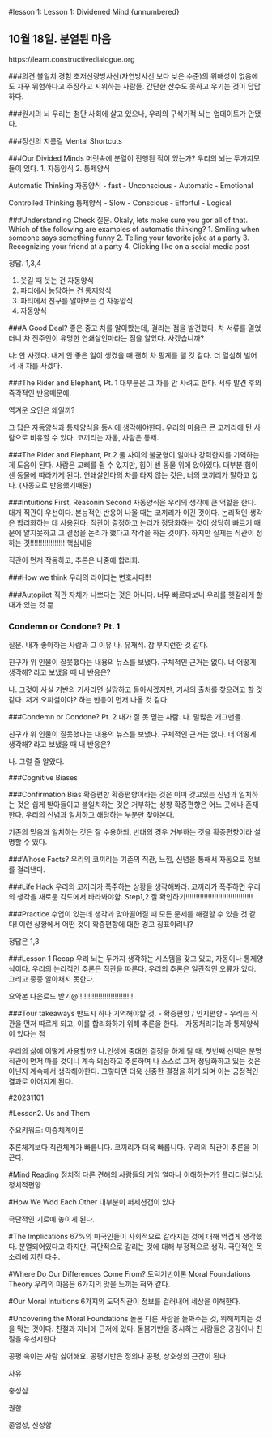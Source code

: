 #lesson 1: Lesson 1: Dividened Mind {unnumbered}

## 10월 18일. 분열된 마음
https://learn.constructivedialogue.org


###의견 불일치 경험
초저선량방사선(자연방사선 보다 낮은 수준)의 위해성이 없음에도 자꾸 위험하다고 주장하고 시위하는 사람들. 간단한 산수도 못하고 우기는 것이 답답하다.

###원시의 뇌
우리는 첨단 사회에 살고 있으나, 우리의 구석기적 뇌는 업데이트가 안됐다.

###정신의 지름길 Mental Shortcuts

###Our Divided Minds
머릿속에 분열이 진행된 적이 있는가?
  우리의 뇌는 두가지모듈이 있다.
1. 자동양식
2. 통제양식

Automatic Thinking 자동양식
- fast
- Unconscious
- Automatic
- Emotional

Controlled Thinking 통제양식
- Slow
- Conscious
- Efforful
- Logical

###Understanding Check
질문. Okaly, lets make sure you gor all of that. Which of the following are examples of automatic thinking?
1. Smiling when someone says something funny
2. Telling your favorite joke at a party
3. Recognizing your friend at a party
4. Clicking like on a social media post

정답. 1,3,4

1. 웃길 때 웃는 건 자동양식
2. 파티에서 농담하는 건 통제양식
3. 파티에서 친구를 알아보는 건 자동양식
4. 자동양식

###A Good Deal?
좋은 중고 차를 알아봤는데, 걸리는 점을 발견했다.
차 서류를 열었더니 차 전주인이 유명한 연쇄살인마라는 점을 알았다.
사겠습니까?
  
  나: 안 사겠다. 내게 안 좋은 일이 생겼을 때 괜히 차 핑계를 댈 것 같다. 더 열심히 벌어서 새 차를 사겠다.

###The Rider and Elephant, Pt. 1
대부분은 그 차를 안 사려고 한다.
서류 발견 후의 즉각적인 반응때문에.

역겨운 요인은 왜일까?
  
  그 답은 자동양식과 통제양식을 동시에 생각해야한다.
우리의 마음은 큰 코끼리에 탄 사람으로 비유할 수 있다.
코끼리는 자동, 사람은 통제.

###The Rider and Elephant, Pt.2
둘 사이의 불균형이 얼마나 강력한지를 기억하는 게 도움이 된다.
사람은 고삐를 쥘 수 있지만, 힘이 센 동물 위에 앉아있다.
대부분 힘이 센 동물에 따라가게 된다.
연쇄살인마의 차를 타지 않는 것은, 너의 코끼리가 말하고 있다.
(자동으로 반응했기때문)

###Intuitions First, Reasonin Second
자동양식은 우리의 생각에 큰 역할을 한다. 대개 직관이 우선이다.
본능적인 반응이 나올 때는 코끼리가 이긴 것이다.
논리적인 생각은 합리화하는 데 사용된다.
직관이 결정하고 논리가 정당화하는 것이 상당히 빠르기 때문에 알지못하고 그 결정을 논리가 했다고 착각을 하는 것이다. 하지만 실제는 직관이 정하는 것!!!!!!!!!!!!!!!!! 핵심내용

직관이 먼저 작동하고, 추론은 나중에 합리화.

###How we think
우리의 라이더는 변호사다!!!
  
###Autopilot
직관 자체가 나쁘다는 것은 아니다.
너무 빠르다보니 우리를 헷갈리게 할 때가 있는 것 뿐

### Condemn or Condone? Pt. 1
질문. 내가 좋아하는 사람과 그 이유
나. 유재석. 참 부지런한 것 같다.

친구가 위 인물이 잘못했다는 내용의 뉴스를 보냈다.
구체적인 근거는 없다.
너 어떻게 생각해? 라고 보냈을 때 내 반응은?
  
나. 그것이 사실 기반의 기사라면 실망하고 돌아서겠지만, 기사의 출처를 찾으려고 할 것 같다. 저거 오피셜이야? 하는 반응이 먼저 나올 것 같다.

###Condemn or Condone? Pt. 2
내가 잘 못 믿는 사람.
나. 말많은 개그맨들.

친구가 위 인물이 잘못했다는 내용의 뉴스를 보냈다.
구체적인 근거는 없다.
너 어떻게 생각해? 라고 보냈을 때 내 반응은?
  
나. 그럴 줄 알았다.

###Cognitive Biases

###Confirmation Bias 확증편향
확증편향이라는 것은 이미 갖고있는 신념과 일치하는 것은 쉽게 받아들이고 불일치하는 것은 거부하는 성향
확증편향은 어느 곳에나 존재한다. 우리의 신념과 일치하고 해당하는 부분만 찾아본다.

기존의 믿음과 일치하는 것은 잘 수용하되, 반대의 경우 거부하는 것을 확증편향이라 설명할 수 있다.

###Whose Facts?
우리의 코끼리는 기존의 직관, 느낌, 신념을 통해서 자동으로 정보를 걸러낸다.

###Life Hack
우리의 코끼리가 폭주하는 상황을 생각해봐라.
코끼리가 폭주하면 우리의 생각을 새로운 각도에서 바라봐야함.
Step1,2 잘 확인하기!!!!!!!!!!!!!!!!!!!!!!!!!!!!!!!!!
  
###Practice
  수업이 있는데 생각과 맞아떨어질 때 모든 문제를 해결할 수 있을 것 같다!
  이런 상황에서 어떤 것이 확증편향에 대한 경고 징표이려나?
  
  정답은 1,3

###Lesson 1 Recap
우리 뇌는 두가지 생각하는 시스템을 갖고 있고, 자동이나 통제양식이다.
우리의 논리적인 추론은 직관을 따른다.
우리의 추론은 일관적인 오류가 있다. 그리고 종종 알아채지 못한다.

요약본 다운로드 받기@!!!!!!!!!!!!!!!!!!!!!!!!!!!
  
###Tour takeaways
  반드시 하나 기억해야할 것.
- 확증편향 / 인지편향
- 우리는 직관을 먼저 따르게 되고, 이를 합리화하기 위해 추론을 한다.
- 자동처리기능과 통제양식이 있다는 점

 우리의 삶에 어떻게 사용할까?
나.인생에 중대한 결정을 하게 될 때, 첫번째 선택은 분명 직관이 먼저 따를 것이니 계속 의심하고 추론하며 나 스스로 그저 정당화하고 있는 것은 아닌지 계속해서 생각해야한다.
 그렇다면 더욱 신중한 결정을 하게 되며 이는 긍정적인 결과로 이어지게 된다.
 
 
 
 
 
 
 #20231101

#Lesson2. Us and Them

주요키워드: 이중체계이론

추론체계보다 직관체계가 빠릅니다.
코끼리가 더욱 빠릅니다.
우리의 직관이 추론을 이끈다.

#Mind Reading
정치적 다른 견해의 사람들의 게임 얼마나 이해하는가?
폴리티컬리닝: 정치적편향

#How We Wdd Each Other
대부분이 퍼세션갭이 있다.

극단적인 기로에 놓이게 된다.

#The Implications
67%의 미국인들이 사회적으로 갈라지는 것에 대해 역겹게 생각했다.
분열되어있다고 하지만, 극단적으로 갈리는 것에 대해 부정적으로 생각.
극단적인 목소리에 지친 다수.

#Where Do Our Differences Come From?
도덕기반이론 Moral Foundations Theory
우리의 마음은 6가지의 맛을 느끼는 혀와 같다.

#Our Moral Intuitions
6가지의 도덕직관이 정보를 걸러내어 세상을 이해한다.

#Uncovering the Moral Foundations
돌봄
다른 사람을 돌봐주는 것, 위해끼치는 것을 막는 것이다.
친절과 자비에 근저에 있다.
돌봄기반을 중시하는 사람들은 공감이나 친절을 우선시한다.

공평
속이는 사람 싫어해요. 공평기반은 정의나 공평, 상호성의 근간이 된다.

자유

충성심

권한

존엄성, 신성함


